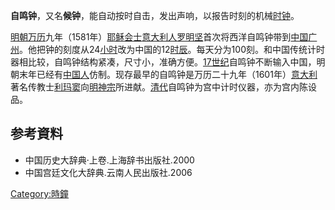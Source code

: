 '''自鸣钟'''，又名'''候钟'''，能自动按时自击，发出声响，以报告时刻的机械[[时钟|时钟]]。

[[明朝|明朝]][[万历|万历]]九年（1581年）[[耶稣会士|耶稣会士]][[意大利人|意大利人]][[罗明坚|罗明坚]]首次将西洋自鸣钟带到[[中国|中国]][[广州|广州]]。他把钟的刻度从24[[小时|小时]]改为中国的12[[时辰|时辰]]。每天分为100刻。和中国传统计时器相比较，自鸣钟结构紧凑，尺寸小，准确方便。[[17世纪|17世纪]]自鸣钟不断输入中国，明朝末年已经有[[中国人|中国人]]仿制。现存最早的自鸣钟是万历二十九年（1601年）[[意大利|意大利]]著名传教士[[利玛窦|利玛窦]]向[[明神宗|明神宗]]所进献。[[清代|清代]]自鸣钟为宫中计时仪器，亦为宫内陈设品。

== 参考資料 ==
*中国历史大辞典·上卷.上海辞书出版社.2000
*中国宫廷文化大辞典.云南人民出版社.2006
{{DEFAULTSORT:Z}}
[[Category:時鐘|Category:時鐘]]